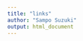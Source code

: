 ```yaml
---
title: "links"
author: "Sampo Suzuki"
output: html_document
---
```


<!-- SQiP and others -->
[0]: https://sites.google.com/site/kantometrics/ {target="_blank" title="データ分析勉強会"}
[1]: https://k-metrics.github.io/ {target="_blank" title="データ分析勉強会アーカイブ"}
[2]: https://www.juse.or.jp/sqip/ {target="_blank" title="SQiP by 日科技連"}
[3]: http://www.juse-p.co.jp/ {target="_blank" title="日科技連出版"}
[6]: http://gacco.org/ {target="_blank" title="gacco, The Japan MOOC"}

<!-- Books -->
[B2]: https://book.mynavi.jp/ec/products/detail/id=39763 {target="_blank" title="みんなのR(マイナビブックス)"}
[B3]: http://gihyo.jp/book/2017/978-4-7741-8812-6 {target="_blank" title="パーフェクトR(技術評論社)"}
[B4]: http://www.c-r.com/book/detail/1076 {target="_blank" title="改訂3版 R言語逆引きハンドブック(C&R研究所)"}
[B5]: http://www.natsume.co.jp/book/index.php?action=show&code=004957 {target="_blank" title="史上最強 図解 これならわかる！統計学(ナツメ出版)"}
[B6]: http://www.natsume.co.jp/book/index.php?action=show&code=005181 {target="_blank" title="史上最強 図解 これならわかる！ベイズ統計学(ナツメ出版)"}

<!-- 共立出版 -->
[BK1]: http://www.kyoritsu-pub.co.jp/series/23/ {target="_blank" title="Rで学ぶデータサイエンス　全20巻"}
[BK2]: http://www.kyoritsu-pub.co.jp/series/185/ {target="_blank" title="シリーズ Useful R　全10巻"}
[BK3]: http://www.kyoritsu-pub.co.jp/series/205/ {target="_blank" title="Wonderful R　全10巻"}
[BK4]: http://www.kyoritsu-pub.co.jp/series/204/ {target="_blank" title="統計学One Point"}
[BK5]: http://www.kyoritsu-pub.co.jp/series/20/ {target="_blank" title="データサイエンス・シリーズ　全12巻"}
[BK6]: http://www.kyoritsu-pub.co.jp/bookdetail/9784320123939 {target="_blank" title="R言語徹底解説(共立出版)"}
[BK7]: http://www.kyoritsu-pub.co.jp/bookdetail/9784320112414 {target="_blank" title="Rで楽しむ統計(共立出版)"}
[BK8]: http://www.kyoritsu-pub.co.jp/bookdetail/9784320124264 {target="_blank" title="Rプログラミング本格入門(共立出版)"}

<!-- 日科技連出版 -->
[BN1]: http://www.juse-p.co.jp/cgi-bin/html.pl5?i=ISBN978-4-8171-9447-3 {target="_blank" title="データ指向のソフトウェア品質マネジメント"}
[BN2]: http://www.juse-p.co.jp/cgi-bin/html.pl5?i=ISBN978-4-8171-9558-6 {target="_blank" title="ソフトウェアメトリクス統計分析入門"}
[BN3]: http://www.juse-p.co.jp/cgi-bin/html.pl5?i=ISBN4-8171-0294-2 {target="_blank" title="統計的方法のしくみ"}

<!-- O'Reilly Japan -->
[BO1]: https://www.oreilly.co.jp/books/9784873118147/ {target="_blank" title="Rではじめるデータサイエンス(O'Reilly)"}
[BO2]: https://www.oreilly.co.jp/books/9784873117157/ {target="_blank" title="RStudioではじめるRプログラミング入門(O'Reilly)"}
[BO3]: https://www.oreilly.co.jp/books/9784873116518/ {target="_blank" title="Rクイックリファレンス(R'Reilly)"}
[BO4]: https://www.oreilly.co.jp/books/9784873115795/ {target="_blank" title="アート・オブ・Rプログラミング(R'Reilly)"}
[BO5]: https://www.oreilly.co.jp/books/9784873115337/ {target="_blank" title="Rクックブック(O'Reilly)"}
[BO6]: https://www.oreilly.co.jp/books/9784873116532/ {target="_blank" title="Rグラフィックスクックブック(O'Reilly)"}

<!-- 東京図書 -->
[BT1]: http://www.tokyo-tosho.co.jp/books/ISBN978-4-489-02150-3.html {target="_blank" title="統計学　統計検定１級対応"}
[BT2]: http://www.tokyo-tosho.co.jp/books/978-4-489-02227-2/ {target="_blank" title="統計学基礎　統計検定２級対応"}
[BT3]: http://www.tokyo-tosho.co.jp/books/ISBN978-4-489-02132-9.html {target="_blank" title="データの分析　統計検定３級対応"}
[BT4]: http://www.tokyo-tosho.co.jp/books/ISBN978-4-489-02145-9.html {target="_blank" title="資料の活用　統計検定４級対応"}

<!-- Docker -->
[DoC]: https://www.docker.com/ {target="_blank" title="Docker"}
[DfW]: https://docs.docker.com/docker-for-windows/ {target="_blank" title="Docker for Windows"}
[DfWi]: https://docs.docker.com/docker-for-windows/install/ {target="_blank" title="Install Docker for Windows"}
[DoCD]: https://docs.docker.com/ {target="_blank" title="Docker Documentation"}
[DoCDJ]: http://docs.docker.jp/ {target="_blank" title="Docker ドキュメント日本語化Pj"}

<!-- eBooks -->
[EB1]: http://r4ds.had.co.nz/ {target="_blank" title="R for Data Science"}
[EB2]: http://tidytextmining.com/ {target="_blank" title="Text Mining with R"}

<!-- Net Community -->
[C1]: http://qiita.com/uri/items/5583e91bb5301ed5a4ba {target="_blank" title="R-wakalang"}
[C2]: http://www.okadajp.org/RWiki/ {target="_blank" title="RjpWiki"}
[C3]: http://seekr.jp/ {target="_blank" title="seek R"}

<!-- Style Guide -->
[SG1]: https://google.github.io/styleguide/Rguide.xml {target="_blank" title="Google's R style guide"}
[SG2]: http://adv-r.had.co.nz/Style.html {target="_blank" title="Advanced R style guide"}
[SG3]: http://style.tidyverse.org/ {target="_blank" title="The tidyverse style guide"}
[SG4]: https://msu.edu/~idworkin/ZOL851_style_guide.html {target="_blank" title="R style guide for ZOL851"}

<!-- Creative Commons -->
[CC]: http://creativecommons.org/licenses/by-nc-sa/4.0/deed.ja {target="_blank" title="CC BY-NC-SA 4.0"}
[CCI]: https://i.creativecommons.org/l/by-nc-sa/4.0/88x31.png {target="_blank" title="CC BY-NC-SA 4.0 icon"}

<!-- Others -->
[MD]: http://www.markdown.jp/what-is-markdown/ {target="_blank" title="Markdownとは (日本語Markdownユーザ会)"}
[YAML]: http://yaml.org/ {target="_blank" title="YAML Ain't Markup Language"}
[U]: https://www.ubuntu.com/ {target="_blank" title="The leading operating system for PCs, IoT devices, servers and the cloud"}
[UAP]: https://www.ubuntulinux.jp/japanese {target="_blank" title="追加パッケージの利用方法"}
[UJT]: https://www.ubuntulinux.jp/ {target="_blank" title="Ubuntu Japanese Team"}
[UDJR]: https://www.ubuntulinux.jp/japanese {target="_blank" title="Ubuntu Desktop Japanese Remix"}

<!-- R -->
[R]: https://www.r-project.org/ {target="_blank" title="The R Project"}
[CRAN]: https://cran.r-project.org/ {target="_blank" title="CRAN, The Comprehensive R Archive Network"}
[CRANPL]: https://cran.r-project.org/web/packages/available_packages_by_name.html {target="_blank" title="CRAN Packages List"}
[CRANPLJ]: http://www.trifields.jp/statistical-analysis-r-cran-packages-341 {target="_blank" title="CRANパッケージリスト(非公式)"}
[CRANTV]: https://cran.r-project.org/web/views/ {target="_blank" title="CRAN Task View"}
[CRANTVJ]: http://www.trifields.jp/r-cran-task-views-639 {target="_blank" title="CRAN Task View(非公式日本語版)"}
[ISM]: https://cran.ism.ac.jp/ {target="_blank" title="CRAN Mirror at ISM"}

[CfR]: http://www.cookbook-r.com/ {target="_blank" title="Cookbook for R (English)"}


<!-- R Packages -->
[DT]: https://rstudio.github.io/DT/ {target="_blank" title="An R interface to the DataTables library"}
[flexdb]: http://rmarkdown.rstudio.com/flexdashboard/index.html {target="_blank" title="flexdashboard for R"}
[flexdashboard]: http://rmarkdown.rstudio.com/flexdashboard/index.html {target="_blank" title="flexdashboard for R"}
[formatr]: https://yihui.name/formatr/ {target="_blank" title="Format R code automatically"}
[htmlwidgets]: http://www.htmlwidgets.org/ {target="_blank" title="htmlwidgets for R"}
[knitr]: https://yihui.name/knitr/ {target="_blank" title="Elegant, flexible and fast dynamic report generation with R"}
[learnr]: https://rstudio.github.io/learnr/ {target="_blank" title="Interactive Tutorials for R"}
[Rcmdr]: https://socialsciences.mcmaster.ca/jfox/Misc/Rcmdr/ {target="_blank" title="The R Commander: A Basic-Statistics GUI for R"}
[rmarkdown]: https://cran.r-project.org/web/packages/rmarkdown/index.html {target="_blank" title="Dynamic Documents for R"}
[shiny]: https://shiny.rstudio.com/ {target="_blank" title="Shiny by RStudio"}
[shinydb]: http://rstudio.github.io/shinydashboard/index.html {target="_blank" title="Shiny Dashboard"}
[shinydashboard]: http://rstudio.github.io/shinydashboard/index.html {target="_blank" title="Shiny Dashboard"}
[tidy]: http://tidyverse.org/ {target="_blank" title="The tidyverse"}
[tidyverse]: https://cran.r-project.org/web/packages/tidyverse/index.html {target="_blank" title="Easily Install and Load the 'Tidyverse'"}

<!-- RStudio -->
[RS]: https://www.rstudio.com/products/RStudio/ {target="_blank" title="RStudio"}
[RSD]: https://www.rstudio.com/products/RStudio/#Desktopx {target="_blank" title="RStudio Desktop"}
[RSS]: https://www.rstudio.com/products/RStudio/#Server {target="_blank" title="RStudio Server"}
[RM]: http://rmarkdown.rstudio.com/ {target="_blank" title="R Markdown from RStudio Inc"}
[RMD]: http://rmarkdown.rstudio.com/ {target="_blank" title="R Markdown from RStudio Inc"}
[RSH]: https://github.com/rstudio/RStartHere {target="_blank" title="RStartHere, RStudio Inc"}
[R4DS]: http://r4ds.had.co.nz/ {target="_blank" title="R for Data Science, Hadley Wickham and Garrett Grolemund"}

<!-- Docker -->
[DC]: https://www.docker.com/ {target="_blank" title="Docker"}
[RC]: https://hub.docker.com/u/rocker/ {target="_blank" title="Rocker Project"}
[DCI]: https://store.docker.com/editions/community/docker-ce-server-ubuntu?tab=description {target="_blank" title="Install Docker CE"}
[DCPI]: https://docs.docker.com/engine/installation/linux/linux-postinstall/ {target="_blank" title="Post-onstallation"}

<!-- Cabinet Pages -->
[I]: https://k-metrics.github.io/cabinet/program/ "Import"
[T]: https://k-metrics.github.io/cabinet/transform/ "Tidy/Transform"
[V]: https://k-metrics.github.io/cabinet/visualize/ "Visualize"
[M]: https://k-metrics.github.io/cabinet/model/ "Model/Infer"
[C]: https://k-metrics.github.io/cabinet/communicate/ "Communicate/Automate"
[P]: https://k-metrics.github.io/cabinet/program/ "Program"